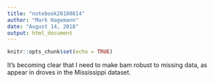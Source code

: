 ```yaml
---
title: "notebook20180814"
author: "Mark Hagemann"
date: "August 14, 2018"
output: html_document
---
```


```r
knitr::opts_chunk$set(echo = TRUE)
```

It's becoming clear that I need to make bam robust to missing data, as appear in droves in the Mississippi dataset.  